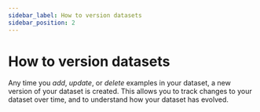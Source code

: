 ```yaml
---
sidebar_label: How to version datasets
sidebar_position: 2
---
```


# How to version datasets

Any time you *add*, *update*, or *delete* examples in your dataset, a new version of your dataset is created. This allows you to track changes to your dataset over time, and to understand how your dataset has evolved.

